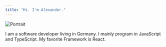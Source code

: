 ```yaml
---
title: "Hi. I'm Alexander."
---
```


<Image src="/static/img/portrait.jpg" height={220} width={220} priority={true} alt="Portrait" />

I am a software developer living in Germany. I mainly program in JavaScript and TypeScript. My favorite Framework is React.
